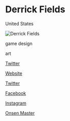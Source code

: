 # Derrick Fields

<Location>

United States

</Location>

![Derrick Fields](https://images.squarespace-cdn.com/content/v1/58a321c4b3db2b3c6992e6e8/1585931952907-25OEMTMVD22RG6NXSILL/ke17ZwdGBToddI8pDm48kNvT88LknE-K9M4pGNO0Iqd7gQa3H78H3Y0txjaiv_0fDoOvxcdMmMKkDsyUqMSsMWxHk725yiiHCCLfrh8O1z5QPOohDIaIeljMHgDF5CVlOqpeNLcJ80NK65_fV7S1UbeDbaZv1s3QfpIA4TYnL5Qao8BosUKjCVjCf8TKewJIH3bqxw7fF48mhrq5Ulr0Hg/wallpaper-noks.png?format=500w)

<Skills>

game design

art

</Skills>

<Personal>

[Twitter](https://twitter.com/WakingOni)

</Personal>

<Business>

[Website](https://www.wakingoni.com)

[Twitter](https://twitter.com/WakingOni)

[Facebook](https://www.facebook.com/wakingoni)

[Instagram](https://instagram.com/WakingOni)

</Business>



<Games>

[Onsen Master](https://www.onsenmaster.com/)

</Games>
